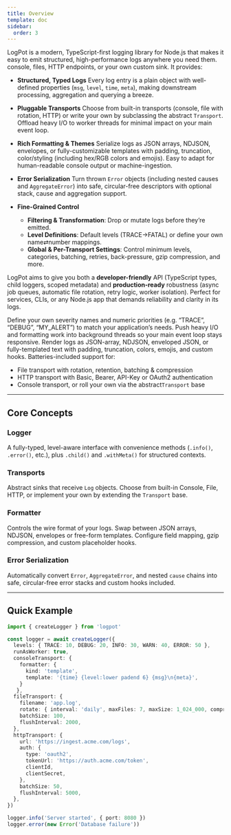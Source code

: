 ```yaml
---
title: Overview
template: doc
sidebar:
  order: 3
---
```



LogPot is a modern, TypeScript-first logging library for Node.js that makes it easy to emit structured, high-performance logs anywhere you need them. console, files, HTTP endpoints, or your own custom sink. It provides:

- **Structured, Typed Logs**
  Every log entry is a plain object with well-defined properties (`msg`, `level`, `time`, `meta`), making downstream processing, aggregation and querying a breeze.

- **Pluggable Transports**
  Choose from built-in transports (console, file with rotation, HTTP) or write your own by subclassing the abstract `Transport`. Offload heavy I/O to worker threads for minimal impact on your main event loop.

- **Rich Formatting & Themes**
  Serialize logs as JSON arrays, NDJSON, envelopes, or fully-customizable templates with padding, truncation, color/styling (including hex/RGB colors and emojis). Easy to adapt for human-readable console output or machine-ingestion.

- **Error Serialization**
  Turn thrown `Error` objects (including nested causes and `AggregateError`) into safe, circular-free descriptors with optional stack, cause and aggregation support.

- **Fine-Grained Control**

  - **Filtering & Transformation**: Drop or mutate logs before they’re emitted.
  - **Level Definitions**: Default levels (TRACE→FATAL) or define your own name⇄number mappings.
  - **Global & Per-Transport Settings**: Control minimum levels, categories, batching, retries, back-pressure, gzip compression, and more.

LogPot aims to give you both a **developer-friendly** API (TypeScript types, child loggers, scoped metadata) and **production-ready** robustness (async job queues, automatic file rotation, retry logic, worker isolation). Perfect for services, CLIs, or any Node.js app that demands reliability and clarity in its logs.

<CardGrid>

  <Card title="Custom Levels" icon="setting">
    Define your own severity names and numeric priorities (e.g. “TRACE”, “DEBUG”, “MY_ALERT”) to match your application’s needs.
  </Card>

  <Card title="Worker-Thread Offloading" icon="rocket">
    Push heavy I/O and formatting work into background threads so your main event loop stays responsive.
  </Card>

  <Card title="Templated Formatting" icon="seti:json">
    Render logs as JSON-array, NDJSON, enveloped JSON, or fully-templated text with padding, truncation, colors, emojis, and custom hooks.
  </Card>

  <Card title="Built-In Transports" icon="heart">
    Batteries-included support for:
    <ul>
      <li>File transport with rotation, retention, batching & compression</li>
      <li>HTTP transport with Basic, Bearer, API-Key or OAuth2 authentication</li>
      <li>Console transport, or roll your own via the abstract<code>Transport</code> base</li>
    </ul>
  </Card>

</CardGrid>

---

## Core Concepts

### Logger

A fully-typed, level-aware interface with convenience methods (`.info()`, `.error()`, etc.), plus `.child()` and `.withMeta()` for structured contexts.

### Transports

Abstract sinks that receive `Log` objects. Choose from built-in Console, File, HTTP, or implement your own by extending the `Transport` base.

### Formatter

Controls the wire format of your logs. Swap between JSON arrays, NDJSON, envelopes or free-form templates. Configure field mapping, gzip compression, and custom placeholder hooks.

### Error Serialization

Automatically convert `Error`, `AggregateError`, and nested `cause` chains into safe, circular-free error stacks and custom hooks included.

---

## Quick Example

```ts
import { createLogger } from 'logpot'

const logger = await createLogger({
  levels: { TRACE: 10, DEBUG: 20, INFO: 30, WARN: 40, ERROR: 50 },
  runAsWorker: true,
  consoleTransport: {
    formatter: {
      kind: 'template',
      template: '{time} {level:lower padend 6} {msg}\n{meta}',
    }
   },
  fileTransport: {
    filename: 'app.log',
    rotate: { interval: 'daily', maxFiles: 7, maxSize: 1_024_000, compress: true },
    batchSize: 100,
    flushInterval: 2000,
  },
  httpTransport: {
    url: 'https://ingest.acme.com/logs',
    auth: {
      type: 'oauth2',
      tokenUrl: 'https://auth.acme.com/token',
      clientId,
      clientSecret,
    },
    batchSize: 50,
    flushInterval: 5000,
  },
})

logger.info('Server started', { port: 8080 })
logger.error(new Error('Database failure'))
```
